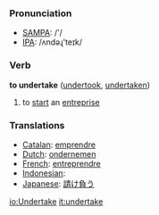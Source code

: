 === Pronunciation ===
*[[w:SAMPA|SAMPA]]: /'/
*[[w:IPA|IPA]]: /ʌndəɻ'teɪk/

=== Verb ===

'''to undertake''' ([[undertook]], [[undertaken]])

# to [[start]] an [[entreprise]]

=== Translations ===
*[[Catalan]]: [[emprendre]]
*[[Dutch]]: [[ondernemen]]
*[[French]]: [[entreprendre]]
*[[Indonesian]]: [[]]
*[[Japanese]]: [[請け負う]]

[[io:Undertake]]
[[it:undertake]]